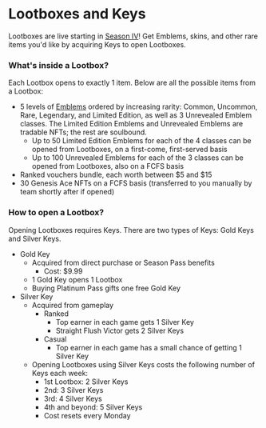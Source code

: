 # Lootboxes and Keys

Lootboxes are live starting in [Season IV](../season-4)! Get Emblems, skins, and other rare items you'd like by acquiring Keys to open Lootboxes.

### What's inside a Lootbox?

Each Lootbox opens to exactly 1 item. Below are all the possible items from a Lootbox:

- 5 levels of [Emblems](emblems) ordered by increasing rarity: Common, Uncommon, Rare, Legendary, and Limited Edition, as well as 3 Unrevealed Emblem classes. The Limited Edition Emblems and Unrevealed Emblems are tradable NFTs; the rest are soulbound.
  - Up to 50 Limited Edition Emblems for each of the 4 classes can be opened from Lootboxes, on a first-come, first-served basis
  - Up to 100 Unrevealed Emblems for each of the 3 classes can be opened from Lootboxes, also on a FCFS basis
- Ranked vouchers bundle, each worth between \$5 and \$15
- 30 Genesis Ace NFTs on a FCFS basis (transferred to you manually by team shortly after if opened)

### How to open a Lootbox?

Opening Lootboxes requires Keys. There are two types of Keys: Gold Keys and Silver Keys.

- Gold Key
  - Acquired from direct purchase or Season Pass benefits
    - Cost: \$9.99
  - 1 Gold Key opens 1 Lootbox
  - Buying Platinum Pass gifts one free Gold Key
- Silver Key
  - Acquired from gameplay
    - Ranked
      - Top earner in each game gets 1 Silver Key
      - Straight Flush Victor gets 2 Silver Keys
    - Casual
      - Top earner in each game has a small chance of getting 1 Silver Key
  - Opening Lootboxes using Silver Keys costs the following number of Keys each week:
    - 1st Lootbox: 2 Silver Keys
    - 2nd: 3 Silver Keys
    - 3rd: 4 Silver Keys
    - 4th and beyond: 5 Silver Keys
    - Cost resets every Monday